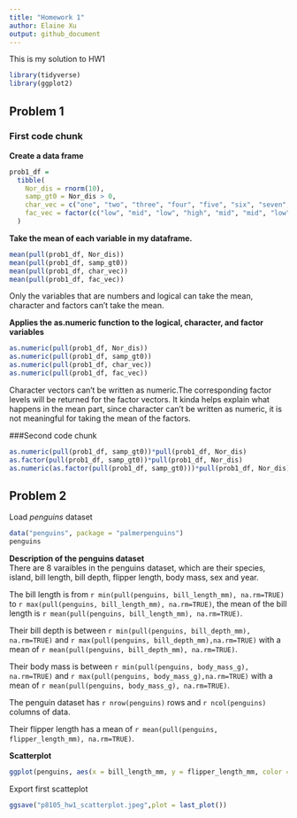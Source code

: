 ```yaml
---
title: "Homework 1"
author: Elaine Xu
output: github_document
---
```


This is my solution to HW1

```r
library(tidyverse)
library(ggplot2)
```


## Problem 1

### First code chunk

__Create a data frame__

```r
prob1_df = 
  tibble(
    Nor_dis = rnorm(10),
    samp_gt0 = Nor_dis > 0,
    char_vec = c("one", "two", "three", "four", "five", "six", "seven", "eight", "nine", "ten"),
    fac_vec = factor(c("low", "mid", "low", "high", "mid", "mid", "low", "high", "low", "high"))
  )
```

__Take the mean of each variable in my dataframe.__

```r
mean(pull(prob1_df, Nor_dis))
mean(pull(prob1_df, samp_gt0))
mean(pull(prob1_df, char_vec))
mean(pull(prob1_df, fac_vec))
```

Only the variables that are numbers and logical can take the mean, character and factors can't take the mean.

__Applies the as.numeric function to the logical, character, and factor variables__

```r
as.numeric(pull(prob1_df, Nor_dis))
as.numeric(pull(prob1_df, samp_gt0))
as.numeric(pull(prob1_df, char_vec))
as.numeric(pull(prob1_df, fac_vec))
```
Character vectors can't be written as numeric.The corresponding factor levels will be returned for the factor vectors. It kinda helps explain what happens in the mean part, since character can't be written as numeric, it is not meaningful for taking the mean of the factors.

###Second code chunk

```r
as.numeric(pull(prob1_df, samp_gt0))*pull(prob1_df, Nor_dis)
as.factor(pull(prob1_df, samp_gt0))*pull(prob1_df, Nor_dis)
as.numeric(as.factor(pull(prob1_df, samp_gt0)))*pull(prob1_df, Nor_dis)
```

## Problem 2

Load _penguins_ dataset
```r
data("penguins", package = "palmerpenguins")
penguins
```

__Description of the penguins dataset__  
There are 8 varaibles in the penguins dataset, which are their species, island, bill length, bill depth, flipper length, body mass, sex and year.  

The bill length is from `r min(pull(penguins, bill_length_mm), na.rm=TRUE)` to `r max(pull(penguins, bill_length_mm), na.rm=TRUE)`, the mean of the bill length is `r mean(pull(penguins, bill_length_mm), na.rm=TRUE)`. 

Their bill depth is between `r min(pull(penguins, bill_depth_mm), na.rm=TRUE)` and `r max(pull(penguins, bill_depth_mm),na.rm=TRUE)` with a mean of `r mean(pull(penguins, bill_depth_mm), na.rm=TRUE)`.  

Their body mass is between `r min(pull(penguins, body_mass_g), na.rm=TRUE)` and `r max(pull(penguins, body_mass_g),na.rm=TRUE)` with a mean of `r mean(pull(penguins, body_mass_g), na.rm=TRUE)`.  

The penguin dataset has `r nrow(penguins)` rows and `r ncol(penguins)` columns of data.  

Their flipper length has a mean of `r mean(pull(penguins, flipper_length_mm), na.rm=TRUE)`.  

__Scatterplot__
```r
ggplot(penguins, aes(x = bill_length_mm, y = flipper_length_mm, color = species)) + geom_point()
```

Export first scatteplot
```r
ggsave("p8105_hw1_scatterplot.jpeg",plot = last_plot())
```

